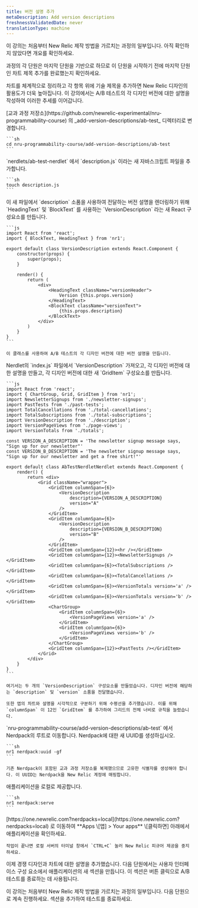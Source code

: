 ```yaml
---
title: 버전 설명 추가
metaDescription: Add version descriptions
freshnessValidatedDate: never
translationType: machine
---
```


<Callout variant="tip">
  이 강의는 처음부터 New Relic 제작 방법을 가르치는 과정의 일부입니다. 아직 확인하지 않았다면 개요를 확인하세요.

  과정의 각 단원은 마지막 단원을 기반으로 하므로 이 단원을 시작하기 전에 마지막 단원인 차트 제목 추가를 완료했는지 확인하세요.
</Callout>

차트를 체계적으로 정리하고 각 항목 위에 기술 제목을 추가하면 New Relic 디자인의 활용도가 더욱 높아집니다. 이 강의에서는 A/B 테스트의 각 디자인 버전에 대한 설명을 작성하여 이러한 추세를 이어갑니다.

<Steps>
  <Step>
    [교과 과정 저장소](https://github.com/newrelic-experimental/nru-programmability-course) 의 _add-version-descriptions/ab-test_ 디렉터리로 변경합니다.

    ```sh
    cd nru-programmability-course/add-version-descriptions/ab-test
    ```
  </Step>

  <Step>
    `nerdlets/ab-test-nerdlet` 에서 `description.js` 이라는 새 자바스크립트 파일을 추가합니다.

    ```sh
    touch description.js
    ```
  </Step>

  <Step>
    이 새 파일에서 `description` 소품을 사용하여 전달하는 버전 설명을 렌더링하기 위해 `HeadingText` 및 `BlockText` 를 사용하는 `VersionDescription` 라는 새 React 구성요소를 만듭니다.

    ```js
    import React from 'react';
    import { BlockText, HeadingText } from 'nr1';

    export default class VersionDescription extends React.Component {
        constructor(props) {
            super(props);
        }

        render() {
            return (
                <div>
                    <HeadingText className="versionHeader">
                        Version {this.props.version}
                    </HeadingText>
                    <BlockText className="versionText">
                        {this.props.description}
                    </BlockText>
                </div>
            )
        }
    }
    ```

    이 클래스를 사용하여 A/B 테스트의 각 디자인 버전에 대한 버전 설명을 만듭니다.
  </Step>

  <Step>
    Nerdlet의 `index.js` 파일에서 `VersionDescription` 가져오고, 각 디자인 버전에 대한 설명을 만들고, 각 디자인 버전에 대한 새 `GridItem` 구성요소를 만듭니다.

    ```js
    import React from 'react';
    import { ChartGroup, Grid, GridItem } from 'nr1';
    import NewsletterSignups from './newsletter-signups';
    import PastTests from './past-tests';
    import TotalCancellations from './total-cancellations';
    import TotalSubscriptions from './total-subscriptions';
    import VersionDescription from './description';
    import VersionPageViews from './page-views';
    import VersionTotals from './totals';

    const VERSION_A_DESCRIPTION = 'The newsletter signup message says, "Sign up for our newsletter"'
    const VERSION_B_DESCRIPTION = 'The newsletter signup message says, "Sign up for our newsletter and get a free shirt!"'

    export default class AbTestNerdletNerdlet extends React.Component {
        render() {
            return <div>
                <Grid className="wrapper">
                    <GridItem columnSpan={6}>
                        <VersionDescription
                            description={VERSION_A_DESCRIPTION}
                            version="A"
                        />
                    </GridItem>
                    <GridItem columnSpan={6}>
                        <VersionDescription
                            description={VERSION_B_DESCRIPTION}
                            version="B"
                        />
                    </GridItem>
                    <GridItem columnSpan={12}><hr /></GridItem>
                    <GridItem columnSpan={12}><NewsletterSignups /></GridItem>
                    <GridItem columnSpan={6}><TotalSubscriptions /></GridItem>
                    <GridItem columnSpan={6}><TotalCancellations /></GridItem>
                    <GridItem columnSpan={6}><VersionTotals version='a' /></GridItem>
                    <GridItem columnSpan={6}><VersionTotals version='b' /></GridItem>
                    <ChartGroup>
                        <GridItem columnSpan={6}>
                            <VersionPageViews version='a' />
                        </GridItem>
                        <GridItem columnSpan={6}>
                            <VersionPageViews version='b' />
                        </GridItem>
                    </ChartGroup>
                    <GridItem columnSpan={12}><PastTests /></GridItem>
                </Grid>
            </div>
        }
    }
    ```

    여기서는 두 개의 `VersionDescription` 구성요소를 만들었습니다. 디자인 버전에 해당하는 `description` 및 `version` 소품을 전달했습니다.

    또한 앱의 차트와 설명을 시각적으로 구분하기 위해 수평선을 추가했습니다. 이를 위해 `columnSpan` 이 12인 `GridItem` 를 추가하여 그리드의 전체 너비로 규칙을 늘렸습니다.
  </Step>

  <Step>
    `nru-programmability-course/add-version-descriptions/ab-test` 에서 Nerdpack의 루트로 이동합니다.
  </Step>

  <Step>
    Nerdpack에 대한 새 UUID를 생성하십시오.

    ```sh
    nr1 nerdpack:uuid -gf
    ```

    기존 Nerdpack이 포함된 교과 과정 저장소를 복제했으므로 고유한 식별자를 생성해야 합니다. 이 UUID는 Nerdpack을 New Relic 계정에 매핑합니다.
  </Step>

  <Step>
    애플리케이션을 로컬로 제공합니다.

    ```sh
    nr1 nerdpack:serve
    ```
  </Step>

  <Step>
    [https://one.newrelic.com?nerdpacks=local](https://one.newrelic.com?nerdpacks=local) 로 이동하여 **Apps \[앱] > Your apps** \[클릭하면] 아래에서 애플리케이션을 확인하세요.

    작업이 끝나면 로컬 서버의 터미널 창에서 `CTRL+C` 눌러 New Relic 피규어 제공을 중지하세요.
  </Step>
</Steps>

이제 경쟁 디자인과 차트에 대한 설명을 추가했습니다. 다음 단원에서는 사용자 인터페이스 구성 요소에서 애플리케이션의 새 섹션을 만듭니다. 이 섹션은 버튼 클릭으로 A/B 테스트를 종료하는 데 사용됩니다.

<Callout variant="course">
  이 강의는 처음부터 New Relic 제작 방법을 가르치는 과정의 일부입니다. 다음 단원으로 계속 진행하세요. 섹션을 추가하여 테스트를 종료하세요.
</Callout>
